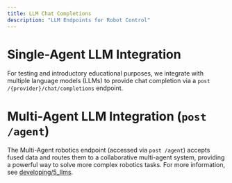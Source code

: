 ```yaml
---
title: LLM Chat Completions
description: "LLM Endpoints for Robot Control"
---
```


# Single-Agent LLM Integration

For testing and introductory educational purposes, we integrate with multiple language models (LLMs) to provide chat completion via a `post /{provider}/chat/completions` endpoint.

# Multi-Agent LLM Integration (`post /agent`)

The Multi-Agent robotics endpoint (accessed via `post /agent`) accepts fused data and routes them to a collaborative multi-agent system, providing a powerful way to solve more complex robotics tasks. For more information, see [developing/5_llms](../../developing/5_llms).